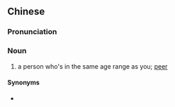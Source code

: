 ==Chinese==
{{zh-forms|type=21}}

===Pronunciation===
{{zh-pron
|m=tóngniánrén
|cat=n
}}

===Noun===
{{zh-noun}}

# a person who's in the same age range as you; [[peer]]

====Synonyms====
* {{zh-l|同齡人}}